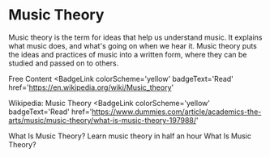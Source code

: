 # Music Theory

Music theory is the term for ideas that help us understand music. It explains what music does, and what's going on when we hear it. Music theory puts the ideas and practices of music into a written form, where they can be studied and passed on to others.

<ResourceGroupTitle>Free Content</ResourceGroupTitle>
<BadgeLink
  colorScheme='yellow'
  badgeText='Read'
  href='https://en.wikipedia.org/wiki/Music_theory'
>
  Wikipedia: Music Theory
</BadgeLink>
<BadgeLink
  colorScheme='yellow'
  badgeText='Read'
  href='https://www.dummies.com/article/academics-the-arts/music/music-theory/what-is-music-theory-197988/'
>
  What Is Music Theory?
</BadgeLink>
<BadgeLink badgeText='Watch' href='https://www.youtube.com/watch?v=rgaTLrZGlk0'>
  Learn music theory in half an hour
</BadgeLink>
<BadgeLink badgeText='Watch' href='https://www.youtube.com/watch?v=8p3hZ2Yonsc'>
  What Is Music Theory?
</BadgeLink>
